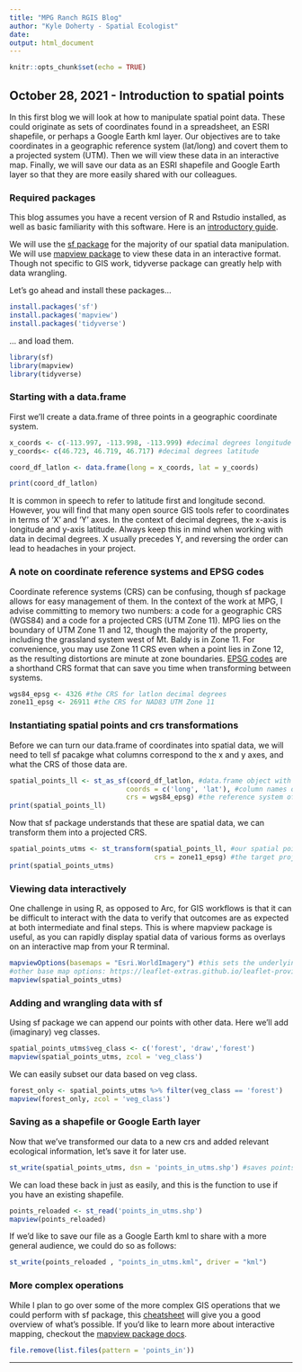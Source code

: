 ```yaml
---
title: "MPG Ranch RGIS Blog"
author: "Kyle Doherty - Spatial Ecologist"
date: 
output: html_document
---
```


```r
knitr::opts_chunk$set(echo = TRUE)
```

## October 28, 2021 - Introduction to spatial points 

In this first blog we will look at how to manipulate spatial point data. These could originate as sets of coordinates found in a spreadsheet, an ESRI shapefile, or perhaps a Google Earth kml layer. Our objectives are to take coordinates in a geographic reference system (lat/long) and covert them to a projected system (UTM). Then we will view these data in an interactive map. Finally, we will save our data as an ESRI shapefile and Google Earth layer so that they are more easily shared with our colleagues.

### Required packages

This blog assumes you have a recent version of R and Rstudio installed, as well as basic familiarity with this software. Here is an [introductory guide](https://rstudio-education.github.io/hopr/starting.html).

We will use the [sf package](https://r-spatial.github.io/sf/) for the majority of our spatial data manipulation. We will use [mapview package](https://r-spatial.github.io/mapview/) to view these data in an interactive format. Though not specific to GIS work, tidyverse package can greatly help with data wrangling. 

Let's go ahead and install these packages...

```r
install.packages('sf')
install.packages('mapview')
install.packages('tidyverse')
```

... and load them.

```r
library(sf)
library(mapview)
library(tidyverse)
```

### Starting with a data.frame

First we'll create a data.frame of three points in a geographic coordinate system. 

```r
x_coords <- c(-113.997, -113.998, -113.999) #decimal degrees longitude
y_coords<- c(46.723, 46.719, 46.717) #decimal degrees latitude

coord_df_latlon <- data.frame(long = x_coords, lat = y_coords)

print(coord_df_latlon)
```

It is common in speech to refer to latitude first and longitude second. However, you will find that many open source GIS tools refer to coordinates in terms of 'X' and 'Y' axes. In the context of decimal degrees, the x-axis is longitude and y-axis latitude. Always keep this in mind when working with data in decimal degrees. X usually precedes Y, and reversing the order can lead to headaches in your project.

### A note on coordinate reference systems and EPSG codes 
Coordinate reference systems (CRS) can be confusing, though sf package allows for easy management of them. In the context of the work at MPG, I advise committing to memory two numbers: a code for a geographic CRS (WGS84) and a code for a projected CRS (UTM Zone 11). MPG lies on the boundary of UTM Zone 11 and 12, though the majority of the property, including the grassland system west of Mt. Baldy is in Zone 11. For convenience, you may use Zone 11 CRS even when a point lies in Zone 12, as the resulting distortions are minute at zone boundaries. [EPSG codes](https://en.wikipedia.org/wiki/EPSG_Geodetic_Parameter_Dataset) are a shorthand CRS format that can save you time when transforming between systems. 

```r
wgs84_epsg <- 4326 #the CRS for latlon decimal degrees
zone11_epsg <- 26911 #the CRS for NAD83 UTM Zone 11
```

### Instantiating spatial points and crs transformations
Before we can turn our data.frame of coordinates into spatial data, we will need to tell sf pacakge what columns correspond to the x and y axes, and what the CRS of those data are. 
```r
spatial_points_ll <- st_as_sf(coord_df_latlon, #data.frame object with our coordinates
                             coords = c('long', 'lat'), #column names of x and y axes
                             crs = wgs84_epsg) #the reference system of those coordinates
print(spatial_points_ll)
```
Now that sf package understands that these are spatial data, we can transform them into a projected CRS. 
```r
spatial_points_utms <- st_transform(spatial_points_ll, #our spatial points in latlon
                                    crs = zone11_epsg) #the target projected crs
print(spatial_points_utms)
```
### Viewing data interactively
One challenge in using R, as opposed to Arc, for GIS workflows is that it can be difficult to interact with the data to verify that outcomes are as expected at both intermediate and final steps. This is where mapview package is useful, as you can rapidly display spatial data of various forms as overlays on an interactive map from your R terminal.

```r
mapviewOptions(basemaps = "Esri.WorldImagery") #this sets the underlying base map 
#other base map options: https://leaflet-extras.github.io/leaflet-providers/preview/
mapview(spatial_points_utms)
```

### Adding and wrangling data with sf
Using sf package we can append our points with other data. Here we'll add (imaginary) veg classes.  
```r
spatial_points_utms$veg_class <- c('forest', 'draw','forest')
mapview(spatial_points_utms, zcol = 'veg_class')
```
We can easily subset our data based on veg class.
```r
forest_only <- spatial_points_utms %>% filter(veg_class == 'forest')
mapview(forest_only, zcol = 'veg_class')
```

### Saving as a shapefile or Google Earth layer
Now that we've transformed our data to a new crs and added relevant ecological information, let's save it for later use. 

```r
st_write(spatial_points_utms, dsn = 'points_in_utms.shp') #saves points as shapefile to current working directory
```

We can load these back in just as easily, and this is the function to use if you have an existing shapefile. 

```r
points_reloaded <- st_read('points_in_utms.shp')
mapview(points_reloaded)
```

If we'd like to save our file as a Google Earth kml to share with a more general audience, we could do so as follows:

```r
st_write(points_reloaded , "points_in_utms.kml", driver = "kml")
```

### More complex operations
While I plan to go over some of the more complex GIS operations that we could perform with sf package, this [cheatsheet](https://github.com/rstudio/cheatsheets/blob/master/sf.pdf) will give you a good overview of what's possible. If you'd like to learn more about interactive mapping, checkout the [mapview package docs](https://r-spatial.github.io/mapview/).
```r
file.remove(list.files(pattern = 'points_in'))
```
 <hr/> 
